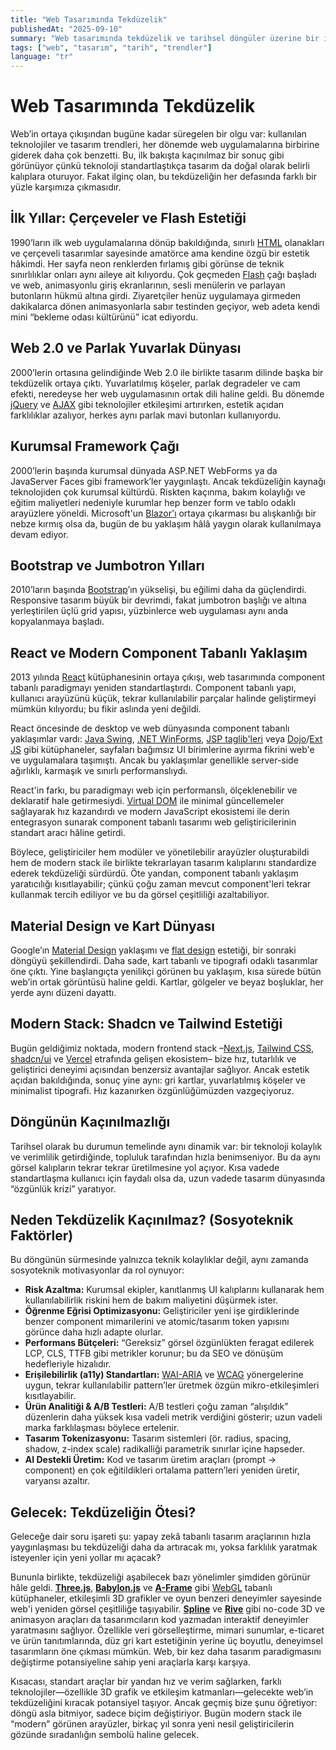```yaml
---
title: "Web Tasarımında Tekdüzelik"
publishedAt: "2025-09-10"
summary: "Web tasarımında tekdüzelik ve tarihsel döngüler üzerine bir inceleme."
tags: ["web", "tasarım", "tarih", "trendler"]
language: "tr"
---
```


# Web Tasarımında Tekdüzelik

Web’in ortaya çıkışından bugüne kadar süregelen bir olgu var: kullanılan teknolojiler ve tasarım trendleri, her dönemde web uygulamalarına birbirine giderek daha çok benzetti. Bu, ilk bakışta kaçınılmaz bir sonuç gibi görünüyor çünkü teknoloji standartlaştıkça tasarım da doğal olarak belirli kalıplara oturuyor. Fakat ilginç olan, bu tekdüzeliğin her defasında farklı bir yüzle karşımıza çıkmasıdır.

## İlk Yıllar: Çerçeveler ve Flash Estetiği

1990’ların ilk web uygulamalarına dönüp bakıldığında, sınırlı [HTML](https://en.wikipedia.org/wiki/HTML) olanakları ve çerçeveli tasarımlar sayesinde amatörce ama kendine özgü bir estetik hâkimdi. Her sayfa neon renklerden fırlamış gibi görünse de teknik sınırlılıklar onları aynı aileye ait kılıyordu. Çok geçmeden [Flash](https://en.wikipedia.org/wiki/Adobe_Flash) çağı başladı ve web, animasyonlu giriş ekranlarının, sesli menülerin ve parlayan butonların hükmü altına girdi. Ziyaretçiler henüz uygulamaya girmeden dakikalarca dönen animasyonlarla sabır testinden geçiyor, web adeta kendi mini “bekleme odası kültürünü” icat ediyordu.

## Web 2.0 ve Parlak Yuvarlak Dünyası

2000’lerin ortasına gelindiğinde Web 2.0 ile birlikte tasarım dilinde başka bir tekdüzelik ortaya çıktı. Yuvarlatılmış köşeler, parlak degradeler ve cam efekti, neredeyse her web uygulamasının ortak dili haline geldi. Bu dönemde [jQuery](https://jquery.com) ve [AJAX](<https://en.wikipedia.org/wiki/Ajax_(programming)>) gibi teknolojiler etkileşimi artırırken, estetik açıdan farklılıklar azalıyor, herkes aynı parlak mavi butonları kullanıyordu.

## Kurumsal Framework Çağı

2000’lerin başında kurumsal dünyada ASP.NET WebForms ya da JavaServer Faces gibi framework’ler yaygınlaştı. Ancak tekdüzeliğin kaynağı teknolojiden çok kurumsal kültürdü. Riskten kaçınma, bakım kolaylığı ve eğitim maliyetleri nedeniyle kurumlar hep benzer form ve tablo odaklı arayüzlere yöneldi. Microsoft'un [Blazor'ı](https://dotnet.microsoft.com/en-us/apps/aspnet/web-apps/blazor) ortaya çıkarması bu alışkanlığı bir nebze kırmış olsa da, bugün de bu yaklaşım hâlâ yaygın olarak kullanılmaya devam ediyor.

## Bootstrap ve Jumbotron Yılları

2010’ların başında [Bootstrap](https://getbootstrap.com)’ın yükselişi, bu eğilimi daha da güçlendirdi. Responsive tasarım büyük bir devrimdi, fakat jumbotron başlığı ve altına yerleştirilen üçlü grid yapısı, yüzbinlerce web uygulaması aynı anda kopyalanmaya başladı.

## React ve Modern Component Tabanlı Yaklaşım

2013 yılında [React](https://react.dev) kütüphanesinin ortaya çıkışı, web tasarımında component tabanlı paradigmayı yeniden standartlaştırdı. Component tabanlı yapı, kullanıcı arayüzünü küçük, tekrar kullanılabilir parçalar halinde geliştirmeyi mümkün kılıyordu; bu fikir aslında yeni değildi.

React öncesinde de desktop ve web dünyasında component tabanlı yaklaşımlar vardı: [Java Swing](https://docs.oracle.com/javase/tutorial/uiswing/), [.NET WinForms](https://docs.microsoft.com/en-us/dotnet/desktop/winforms/), [JSP taglib'leri](https://docs.oracle.com/javaee/5/tutorial/doc/bnalj.html) veya [Dojo](https://dojotoolkit.org/)/[Ext JS](https://www.sencha.com/products/extjs/) gibi kütüphaneler, sayfaları bağımsız UI birimlerine ayırma fikrini web'e ve uygulamalara taşımıştı. Ancak bu yaklaşımlar genellikle server-side ağırlıklı, karmaşık ve sınırlı performanslıydı.

React'in farkı, bu paradigmayı web için performanslı, ölçeklenebilir ve deklaratif hale getirmesiydi. [Virtual DOM](https://react.dev/learn/preserving-and-resetting-state#the-ui-tree) ile minimal güncellemeler sağlayarak hız kazandırdı ve modern JavaScript ekosistemi ile derin entegrasyon sunarak component tabanlı tasarımı web geliştiricilerinin standart aracı hâline getirdi.

Böylece, geliştiriciler hem modüler ve yönetilebilir arayüzler oluşturabildi hem de modern stack ile birlikte tekrarlayan tasarım kalıplarını standardize ederek tekdüzeliği sürdürdü. Öte yandan, component tabanlı yaklaşım yaratıcılığı kısıtlayabilir; çünkü çoğu zaman mevcut component'leri tekrar kullanmak tercih ediliyor ve bu da görsel çeşitliliği azaltabiliyor.

## Material Design ve Kart Dünyası

Google’ın [Material Design](https://material.io/design) yaklaşımı ve [flat design](https://en.wikipedia.org/wiki/Flat_design) estetiği, bir sonraki döngüyü şekillendirdi. Daha sade, kart tabanlı ve tipografi odaklı tasarımlar öne çıktı. Yine başlangıçta yenilikçi görünen bu yaklaşım, kısa sürede bütün web’in ortak görüntüsü haline geldi. Kartlar, gölgeler ve beyaz boşluklar, her yerde aynı düzeni dayattı.

## Modern Stack: Shadcn ve Tailwind Estetiği

Bugün geldiğimiz noktada, modern frontend stack –[Next.js](https://nextjs.org), [Tailwind CSS](https://tailwindcss.com), [shadcn/ui](https://ui.shadcn.com) ve [Vercel](https://vercel.com) etrafında gelişen ekosistem– bize hız, tutarlılık ve geliştirici deneyimi açısından benzersiz avantajlar sağlıyor. Ancak estetik açıdan bakıldığında, sonuç yine aynı: gri kartlar, yuvarlatılmış köşeler ve minimalist tipografi. Hız kazanırken özgünlüğümüzden vazgeçiyoruz.

## Döngünün Kaçınılmazlığı

Tarihsel olarak bu durumun temelinde aynı dinamik var: bir teknoloji kolaylık ve verimlilik getirdiğinde, topluluk tarafından hızla benimseniyor. Bu da aynı görsel kalıpların tekrar tekrar üretilmesine yol açıyor. Kısa vadede standartlaşma kullanıcı için faydalı olsa da, uzun vadede tasarım dünyasında “özgünlük krizi” yaratıyor.

## Neden Tekdüzelik Kaçınılmaz? (Sosyoteknik Faktörler)

Bu döngünün sürmesinde yalnızca teknik kolaylıklar değil, aynı zamanda sosyoteknik motivasyonlar da rol oynuyor:

- **Risk Azaltma:** Kurumsal ekipler, kanıtlanmış UI kalıplarını kullanarak hem kullanılabilirlik riskini hem de bakım maliyetini düşürmek ister.
- **Öğrenme Eğrisi Optimizasyonu:** Geliştiriciler yeni işe girdiklerinde benzer component mimarilerini ve atomic/tasarım token yapısını görünce daha hızlı adapte olurlar.
- **Performans Bütçeleri:** “Gereksiz” görsel özgünlükten feragat edilerek LCP, CLS, TTFB gibi metrikler korunur; bu da SEO ve dönüşüm hedefleriyle hizalıdır.
- **Erişilebilirlik (a11y) Standartları:** [WAI-ARIA](https://www.w3.org/TR/wai-aria) ve [WCAG](https://www.w3.org/WAI/standards-guidelines/wcag) yönergelerine uygun, tekrar kullanılabilir pattern’ler üretmek özgün mikro-etkileşimleri kısıtlayabilir.
- **Ürün Analitiği & A/B Testleri:** A/B testleri çoğu zaman “alışıldık” düzenlerin daha yüksek kısa vadeli metrik verdiğini gösterir; uzun vadeli marka farklılaşması böylece ertelenir.
- **Tasarım Tokenizasyonu:** Tasarım sistemleri (ör. radius, spacing, shadow, z-index scale) radikalliği parametrik sınırlar içine hapseder.
- **AI Destekli Üretim:** Kod ve tasarım üretim araçları (prompt → component) en çok eğitildikleri ortalama pattern’leri yeniden üretir, varyansı azaltır.

## Gelecek: Tekdüzeliğin Ötesi?

Geleceğe dair soru işareti şu: yapay zekâ tabanlı tasarım araçlarının hızla yaygınlaşması bu tekdüzeliği daha da artıracak mı, yoksa farklılık yaratmak isteyenler için yeni yollar mı açacak?

Bununla birlikte, tekdüzeliği aşabilecek bazı yönelimler şimdiden görünür hâle geldi. **[Three.js](https://threejs.org)**, **[Babylon.js](https://www.babylonjs.com)** ve **[A-Frame](https://aframe.io)** gibi [WebGL](https://en.wikipedia.org/wiki/WebGL) tabanlı kütüphaneler, etkileşimli 3D grafikler ve oyun benzeri deneyimler sayesinde web'i yeniden görsel çeşitliliğe taşıyabilir. **[Spline](https://spline.design)** ve **[Rive](https://rive.app)** gibi no-code 3D ve animasyon araçları da tasarımcıların kod yazmadan interaktif deneyimler yaratmasını sağlıyor. Özellikle veri görselleştirme, mimari sunumlar, e-ticaret ve ürün tanıtımlarında, düz gri kart estetiğinin yerine üç boyutlu, deneyimsel tasarımların öne çıkması mümkün. Web, bir kez daha tasarım paradigmasını değiştirme potansiyeline sahip yeni araçlarla karşı karşıya.

Kısacası, standart araçlar bir yandan hız ve verim sağlarken, farklı teknolojiler—özellikle 3D grafik ve etkileşim katmanları—gelecekte web’in tekdüzeliğini kıracak potansiyel taşıyor. Ancak geçmiş bize şunu öğretiyor: döngü asla bitmiyor, sadece biçim değiştiriyor. Bugün modern stack ile “modern” görünen arayüzler, birkaç yıl sonra yeni nesil geliştiricilerin gözünde sıradanlığın sembolü haline gelecek.
